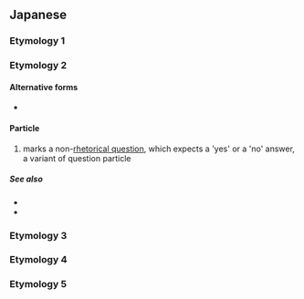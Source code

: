 {{also|がい}}
==Japanese==

===Etymology 1===
{{ja-see-kango|回|会|海|絵|界|開|階|改|械|快|解|灰|介|戒|怪|拐|悔|皆|塊|楷|潰|壊|懐|諧|芥|廻|恢|晦|魁|乖|偕|喙|誨|誡}}

===Etymology 2===

====Alternative forms====
* {{q|less common}} {{ja-r|かえ}}

====Particle====
{{ja-pos|particle}}

# {{lb|ja|familiar|men's speech}} marks a non-[[rhetorical question]], which expects a 'yes' or a 'no' answer, a variant of question particle {{m|ja|か|tr=ka}}
#: {{ja-usex|元%気'''かい'''？|げん%き '''かい'''？|Are you fine?}}
#: {{ja-usex|あの[[女の子]]に[[気がある]]の '''かい'''。|あの おんな の こ に き が ある の '''かい'''。|Are you [[interest]]ed in that [[girl]]?}}
#: {{ja-usex|彼はもう[[来る|来た]]'''かい'''？|かれ は もう きた '''かい'''？|Has he [[come]] yet?}}
#: {{ja-usex|[[本%当]]に出%来るの'''かい'''？|ほん%とう に で%きる の '''かい'''？|Can you [[really]] do it?}}

=====See also=====
* {{ja-r|だい}}
* {{ja-r|わい}}

===Etymology 3===
{{ja-see|貝}}

===Etymology 4===
{{ja-see|櫂}}

===Etymology 5===
{{ja-see|甲斐}}